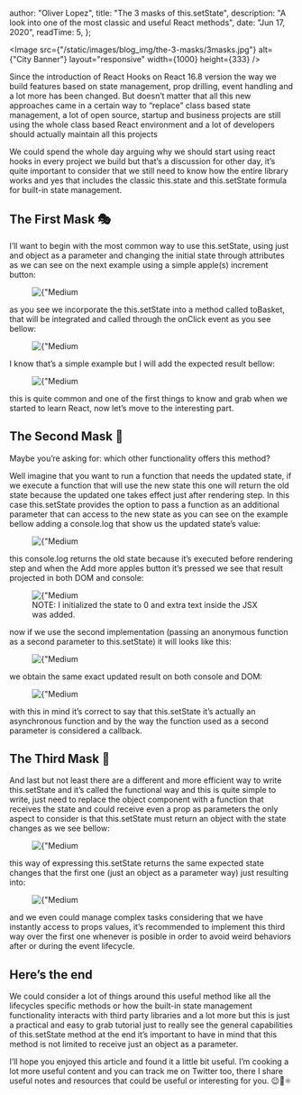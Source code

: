 
  author: "Oliver Lopez",
  title: "The 3 masks of this.setState",
  description: "A look into one of the most classic and useful React methods",
  date: "Jun 17, 2020",
  readTime: 5,
};


<Image
  src={"/static/images/blog_img/the-3-masks/3masks.jpg"}
  alt={"City Banner"}
  layout="responsive"
  width={1000}
  height={333}
/>

<p className="break-words text-md text-left leading-relaxed text-gray-700 dark:text-white">
  Since the introduction of React Hooks on React 16.8 version the way we build
  features based on state management, prop drilling, event handling and a lot
  more has been changed. But doesn’t matter that all this new approaches came in
  a certain way to “replace” class based state management, a lot of open source,
  startup and business projects are still using the whole class based React
  environment and a lot of developers should actually maintain all this projects
</p>

<p className="break-words text-md text-left leading-relaxed text-gray-700 dark:text-white">
  We could spend the whole day arguing why we should start using react hooks in
  every project we build but that’s a discussion for other day, it’s quite
  important to consider that we still need to know how the entire library works
  and yes that includes the classic this.state and this.setState formula for
  built-in state management.
</p>

<h2 className="mt-6 text-2xl font-bold">The First Mask 🎭</h2>

<p className="break-words text-md text-left leading-relaxed text-gray-700 dark:text-white">
  I’ll want to begin with the most common way to use this.setState, using just
  and object as a parameter and changing the initial state through attributes as
  we can see on the next example using a simple apple(s) increment button:
</p>

<figure className="md:px-5 md:mt-4 md:mb-5">
  <Image
    src={"/static/images/blog_img/intro-to-react/react-banner.png"}
    alt={"Medium Skeleton"}
    layout="responsive"
    width={480}
    height={250}
  />
</figure>

<p className="break-words text-md text-left leading-relaxed text-gray-700 dark:text-white">
  as you see we incorporate the this.setState into a method called toBasket,
  that will be integrated and called through the onClick event as you see
  bellow:
</p>

<figure className="md:px-5 md:mt-4 md:mb-5">
  <Image
    src={"/static/images/blog_img/intro-to-react/react-banner.png"}
    alt={"Medium Skeleton"}
    layout="responsive"
    width={480}
    height={250}
  />
</figure>

<p className="break-words text-md text-left leading-relaxed text-gray-700 dark:text-white">
  I know that’s a simple example but I will add the expected result bellow:
</p>

<figure className="md:px-5 md:mt-4 md:mb-5">
  <Image
    src={"/static/images/blog_img/intro-to-react/react-banner.png"}
    alt={"Medium Skeleton"}
    layout="responsive"
    width={480}
    height={250}
  />
</figure>

<p className="break-words text-md text-left leading-relaxed text-gray-700 dark:text-white">
  this is quite common and one of the first things to know and grab when we
  started to learn React, now let’s move to the interesting part.
</p>

<h2 className="mt-6 text-2xl font-bold">The Second Mask 👺</h2>

<p className="break-words text-md text-left leading-relaxed text-gray-700 dark:text-white">
  Maybe you’re asking for: which other functionality offers this method?
</p>

<p className="break-words text-md text-left leading-relaxed text-gray-700 dark:text-white">
  Well imagine that you want to run a function that needs the updated state, if
  we execute a function that will use the new state this one will return the old
  state because the updated one takes effect just after rendering step. In this
  case this.setState provides the option to pass a function as an additional
  parameter that can access to the new state as you can see on the example
  bellow adding a console.log that show us the updated state’s value:
</p>

<figure className="md:px-5 md:mt-4 md:mb-5">
  <Image
    src={"/static/images/blog_img/intro-to-react/react-banner.png"}
    alt={"Medium Skeleton"}
    layout="responsive"
    width={480}
    height={250}
  />
</figure>

<p className="break-words text-md text-left leading-relaxed text-gray-700 dark:text-white">
  this console.log returns the old state because it’s executed before rendering
  step and when the Add more apples button it’s pressed we see that result
  projected in both DOM and console:
</p>

<figure className="md:px-5 md:mt-4 md:mb-5">
  <Image
    src={"/static/images/blog_img/intro-to-react/react-banner.png"}
    alt={"Medium Skeleton"}
    layout="responsive"
    width={480}
    height={250}
  />
  <figcaption className="text-center text-gray-400 dark:text-gray-300 text-xs pt-2">
    NOTE: I initialized the state to 0 and extra text inside the JSX was added.
  </figcaption>
</figure>

<p className="break-words text-md text-left leading-relaxed text-gray-700 dark:text-white">
  now if we use the second implementation (passing an anonymous function as a
  second parameter to this.setState) it will looks like this:
</p>

<figure className="md:px-5 md:mt-4 md:mb-5">
  <Image
    src={"/static/images/blog_img/intro-to-react/react-banner.png"}
    alt={"Medium Skeleton"}
    layout="responsive"
    width={480}
    height={250}
  />
</figure>

<p className="break-words text-md text-left leading-relaxed text-gray-700 dark:text-white">
  we obtain the same exact updated result on both console and DOM:
</p>

<figure className="md:px-5 md:mt-4 md:mb-5">
  <Image
    src={"/static/images/blog_img/intro-to-react/react-banner.png"}
    alt={"Medium Skeleton"}
    layout="responsive"
    width={480}
    height={250}
  />
</figure>

<p className="break-words text-md text-left leading-relaxed text-gray-700 dark:text-white">
  with this in mind it’s correct to say that this.setState it’s actually an
  asynchronous function and by the way the function used as a second parameter
  is considered a callback.
</p>

<h2 className="mt-6 text-2xl font-bold">The Third Mask 👹</h2>

<p className="break-words text-md text-left leading-relaxed text-gray-700 dark:text-white">
  And last but not least there are a different and more efficient way to write
  this.setState and it’s called the functional way and this is quite simple to
  write, just need to replace the object component with a function that receives
  the state and could receive even a prop as parameters the only aspect to
  consider is that this.setState must return an object with the state changes as
  we see bellow:
</p>

<figure className="md:px-5 md:mt-4 md:mb-5">
  <Image
    src={"/static/images/blog_img/intro-to-react/react-banner.png"}
    alt={"Medium Skeleton"}
    layout="responsive"
    width={480}
    height={250}
  />
</figure>

<p className="break-words text-md text-left leading-relaxed text-gray-700 dark:text-white">
  this way of expressing this.setState returns the same expected state changes
  that the first one (just an object as a parameter way) just resulting into:
</p>

<figure className="md:px-5 md:mt-4 md:mb-5">
  <Image
    src={"/static/images/blog_img/intro-to-react/react-banner.png"}
    alt={"Medium Skeleton"}
    layout="responsive"
    width={480}
    height={250}
  />
</figure>

<p className="break-words text-md text-left leading-relaxed text-gray-700 dark:text-white">
  and we even could manage complex tasks considering that we have instantly
  access to props values, it’s recommended to implement this third way over the
  first one whenever is posible in order to avoid weird behaviors after or
  during the event lifecycle.
</p>

<h2 className="mt-6 text-2xl font-bold">Here’s the end</h2>

<p className="break-words text-md text-left leading-relaxed text-gray-700 dark:text-white">
  We could consider a lot of things around this useful method like all the
  lifecycles specific methods or how the built-in state management functionality
  interacts with third party libraries and a lot more but this is just a
  practical and easy to grab tutorial just to really see the general
  capabilities of this.setState method at the end it’s important to have in mind
  that this method is not limited to receive just an object as a parameter.
</p>

<p className="break-words text-md text-left leading-relaxed text-gray-700 dark:text-white">
  I’ll hope you enjoyed this article and found it a little bit useful. I’m
  cooking a lot more useful content and you can track me on Twitter too, there I
  share useful notes and resources that could be useful or interesting for you.
  😉🤘⚛️
</p>
